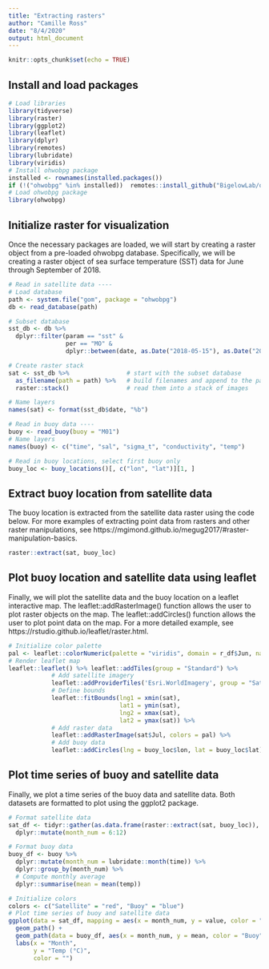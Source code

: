 ```yaml
---
title: "Extracting rasters"
author: "Camille Ross"
date: "8/4/2020"
output: html_document
---
```


```r
knitr::opts_chunk$set(echo = TRUE)
```

## Install and load packages

```r
# Load libraries
library(tidyverse)
library(raster)
library(ggplot2)
library(leaflet)
library(dplyr)
library(remotes)
library(lubridate)
library(viridis)
# Install ohwobpg package
installed <- rownames(installed.packages())
if (!("ohwobpg" %in% installed))  remotes::install_github("BigelowLab/ohwobpg", quiet = TRUE)
# Load ohwobpg package
library(ohwobpg)
```

## Initialize raster for visualization

Once the necessary packages are loaded, we will start by creating a raster object from a pre-loaded ohwobpg database.  Specifically, we will be creating a raster object of sea surface temperature (SST) data for June through September of 2018.

```r
# Read in satellite data ----
# Load database
path <- system.file("gom", package = "ohwobpg")
db <- read_database(path)

# Subset database
sst_db <- db %>%
  dplyr::filter(param == "sst" &
                per == "MO" &
                dplyr::between(date, as.Date("2018-05-15"), as.Date("2018-12-26")))

# Create raster stack
sat <- sst_db %>%                # start with the subset database
  as_filename(path = path) %>%   # build filenames and append to the path
  raster::stack()                # read them into a stack of images

# Name layers
names(sat) <- format(sst_db$date, "%b")

# Read in buoy data ----
buoy <- read_buoy(buoy = "M01")
# Name layers
names(buoy) <- c("time", "sal", "sigma_t", "conductivity", "temp")

# Read in buoy locations, select first buoy only
buoy_loc <- buoy_locations()[, c("lon", "lat")][1, ]

```

## Extract buoy location from satellite data

The buoy location is extracted from the satellite data raster using the code below.  For more examples of extracting point data from rasters and other raster manipulations, see https://mgimond.github.io/megug2017/#raster-manipulation-basics.

```r
raster::extract(sat, buoy_loc)
```

## Plot buoy location and satellite data using leaflet

Finally, we will plot the satellite data and the buoy location on a leaflet interactive map.  The leaflet::addRasterImage() function allows the user to plot raster objects on the map.  The leaflet::addCircles() function allows the user to plot point data on the map.  For a more detailed example, see https://rstudio.github.io/leaflet/raster.html.

```r
# Initialize color palette
pal <- leaflet::colorNumeric(palette = "viridis", domain = r_df$Jun, na.color = "#00000000")
# Render leaflet map
leaflet::leaflet() %>% leaflet::addTiles(group = "Standard") %>%
            # Add satellite imagery
            leaflet::addProviderTiles('Esri.WorldImagery', group = "Satellite") %>%
            # Define bounds
            leaflet::fitBounds(lng1 = xmin(sat),
                               lat1 = ymin(sat),
                               lng2 = xmax(sat),
                               lat2 = ymax(sat)) %>%
            # Add raster data
            leaflet::addRasterImage(sat$Jul, colors = pal) %>%
            # Add buoy data
            leaflet::addCircles(lng = buoy_loc$lon, lat = buoy_loc$lat)
```


## Plot time series of buoy and satellite data

Finally, we plot a time series of the buoy data and satellite data.  Both datasets are formatted to plot using the ggplot2 package.

```r
# Format satellite data
sat_df <- tidyr::gather(as.data.frame(raster::extract(sat, buoy_loc)), month, value, Jun:Dec) %>%
  dplyr::mutate(month_num = 6:12)

# Format buoy data
buoy_df <- buoy %>%
  dplyr::mutate(month_num = lubridate::month(time)) %>%
  dplyr::group_by(month_num) %>%
  # Compute monthly average
  dplyr::summarise(mean = mean(temp))

# Initialize colors
colors <- c("Satellite" = "red", "Buoy" = "blue")
# Plot time series of buoy and satellite data
ggplot(data = sat_df, mapping = aes(x = month_num, y = value, color = "Satellite")) +
  geom_path() +
  geom_path(data = buoy_df, aes(x = month_num, y = mean, color = "Buoy")) +
  labs(x = "Month",
       y = "Temp (°C)",
       color = "")
```
